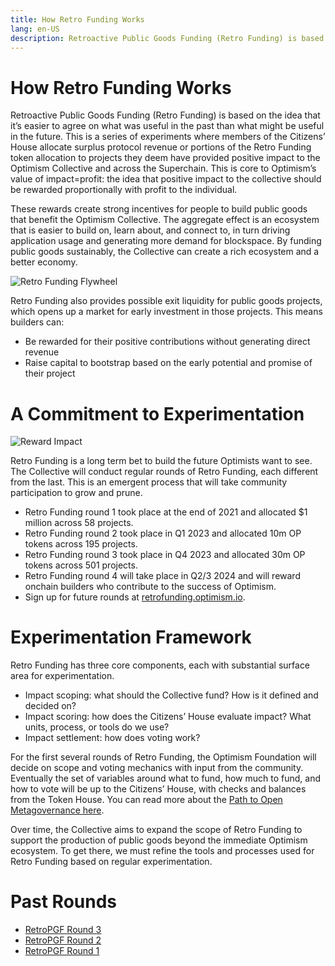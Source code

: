 ```yaml
---
title: How Retro Funding Works
lang: en-US
description: Retroactive Public Goods Funding (Retro Funding) is based on the idea that it’s easier to agree on what was useful in the past than what might be useful in the future. This is a series of experiments where members of the Citizens’ House allocate surplus protocol revenue or portions of the Retro Funding token allocation to projects they deem have provided positive impact to the Optimism Collective and across the Superchain. This is core to Optimism’s value of `impact=profit:` the idea that positive impact to the collective should be rewarded proportionally with profit to the individual.
---
```


# How Retro Funding Works

Retroactive Public Goods Funding (Retro Funding) is based on the idea that it’s easier to agree on what was useful in the past than what might be useful in the future. This is a series of experiments where members of the Citizens’ House allocate surplus protocol revenue or portions of the Retro Funding token allocation to projects they deem have provided positive impact to the Optimism Collective and across the Superchain. This is core to Optimism’s value of impact=profit: the idea that positive impact to the collective should be rewarded proportionally with profit to the individual.

These rewards create strong incentives for people to build public goods that benefit the Optimism Collective. The aggregate effect is an ecosystem that is easier to build on, learn about, and connect to, in turn driving application usage and generating more demand for blockspace. By funding public goods sustainably, the Collective can create a rich ecosystem and a better economy.

![Retro Funding Flywheel](/img/citizen-house/how-retro-funding-works.png)

Retro Funding also provides possible exit liquidity for public goods projects, which opens up a market for early investment in those projects. This means builders can:

- Be rewarded for their positive contributions without generating direct revenue
- Raise capital to bootstrap based on the early potential and promise of their project

# A Commitment to Experimentation

![Reward Impact](/img/citizen-house/reward-impact.jpg)

Retro Funding is a long term bet to build the future Optimists want to see. The Collective will conduct regular rounds of Retro Funding, each different from the last. This is an emergent process that will take community participation to grow and prune.

- Retro Funding round 1 took place at the end of 2021 and allocated $1 million across 58 projects.
- Retro Funding round 2 took place in Q1 2023 and allocated 10m OP tokens across 195 projects.
- Retro Funding round 3 took place in Q4 2023 and allocated 30m OP tokens across 501 projects.
- Retro Funding round 4 will take place in Q2/3 2024 and will reward onchain builders who contribute to the success of Optimism.
- Sign up for future rounds at [retrofunding.optimism.io](https://retrofunding.optimism.io/).

# Experimentation Framework

Retro Funding has three core components, each with substantial surface area for experimentation.

- Impact scoping: what should the Collective fund? How is it defined and decided on?
- Impact scoring: how does the Citizens’ House evaluate impact? What units, process, or tools do we use?
- Impact settlement: how does voting work?

For the first several rounds of Retro Funding, the Optimism Foundation will decide on scope and voting mechanics with input from the community. Eventually the set of variables around what to fund, how much to fund, and how to vote will be up to the Citizens’ House, with checks and balances from the Token House. You can read more about the [Path to Open Metagovernance here](https://gov.optimism.io/t/the-path-to-open-metagovernance/).

Over time, the Collective aims to expand the scope of Retro Funding to support the production of public goods beyond the immediate Optimism ecosystem. To get there, we must refine the tools and processes used for Retro Funding based on regular experimentation.

# Past Rounds

- [RetroPGF Round 3](/citizens-house/rounds/retropgf-3)
- [RetroPGF Round 2](/citizens-house/rounds/retropgf-2)
- [RetroPGF Round 1](/citizens-house/rounds/retropgf-1)
